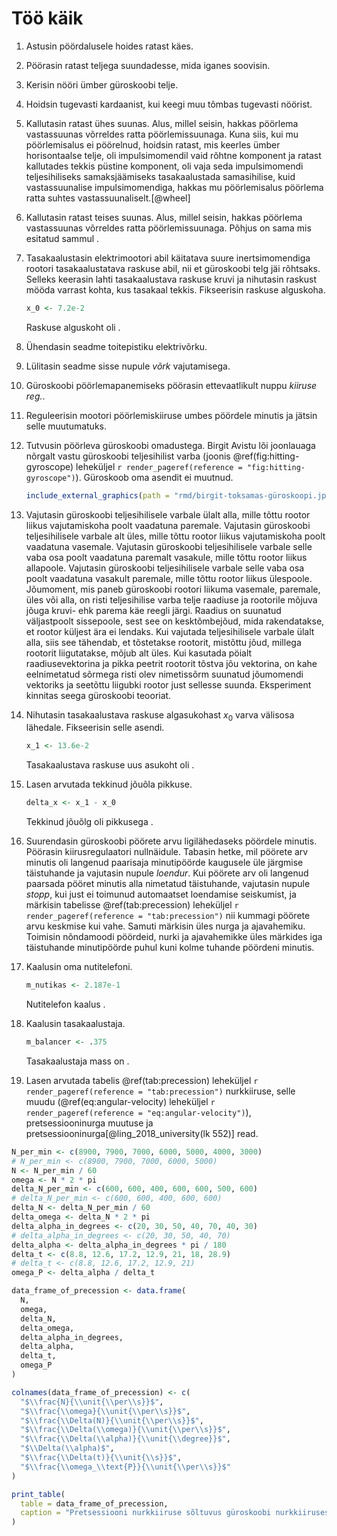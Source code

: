 \onecolumn

# Töö käik

1. Astusin pöördalusele hoides ratast käes.

2. Pöörasin ratast teljega suundadesse, mida iganes soovisin.

3. Kerisin nööri ümber güroskoobi telje.

4. Hoidsin tugevasti kardaanist, kui keegi muu tõmbas tugevasti nöörist.

5. Kallutasin ratast ühes suunas. Alus, millel seisin, hakkas pöörlema vastassuunas võrreldes ratta pöörlemissuunaga. Kuna siis, kui mu pöörlemisalus ei pöörelnud, hoidsin ratast, mis keerles ümber horisontaalse telje, oli impulsimomendil vaid rõhtne komponent ja ratast kallutades tekkis püstine komponent, oli vaja seda impulsimomendi teljesihiliseks samaksjäämiseks tasakaalustada samasihilise, kuid vastassuunalise impulsimomendiga, hakkas mu pöörlemisalus pöörlema ratta suhtes vastassuunaliselt.[@wheel]

6. Kallutasin ratast teises suunas. Alus, millel seisin, hakkas pöörlema vastassuunas võrreldes ratta pöörlemissuunaga. Põhjus on sama mis esitatud sammul \num{5}.

7.  Tasakaalustasin elektrimootori abil käitatava suure inertsimomendiga rootori tasakaalustatava raskuse abil, nii et güroskoobi telg jäi rõhtsaks. Selleks keerasin lahti tasakaalustava raskuse kruvi ja nihutasin raskust mööda varrast kohta, kus tasakaal tekkis. Fikseerisin raskuse alguskoha.
    
    ```r
    x_0 <- 7.2e-2
    
    ```
    
    Raskuse alguskoht oli \qty{`r as.character(x_0)`}{\m}.
    
8. Ühendasin seadme toitepistiku elektrivõrku.

9. Lülitasin seadme sisse nupule *võrk* vajutamisega.

10. Güroskoobi pöörlemapanemiseks pöörasin ettevaatlikult nuppu *kiiruse reg.*.

11. Reguleerisin mootori pöörlemiskiiruse umbes \num{6000} pöördele minutis ja jätsin selle muutumatuks.

12. Tutvusin pöörleva güroskoobi omadustega. Birgit Avistu lõi joonlauaga nõrgalt vastu güroskoobi teljesihilist varba (joonis \@ref(fig:hitting-gyroscope) leheküljel `r render_pageref(reference = "fig:hitting-gyroscope")`). Güroskoob oma asendit ei muutnud.

    ```r
    include_external_graphics(path = "rmd/birgit-toksamas-güroskoopi.jpg")
    
    ```
    
13. Vajutasin güroskoobi teljesihilisele varbale ülalt alla, mille tõttu rootor liikus vajutamiskoha poolt vaadatuna paremale. Vajutasin güroskoobi teljesihilisele varbale alt üles, mille tõttu rootor liikus vajutamiskoha poolt vaadatuna vasemale. Vajutasin güroskoobi teljesihilisele varbale selle vaba osa poolt vaadatuna paremalt vasakule, mille tõttu rootor liikus allapoole. Vajutasin güroskoobi teljesihilisele varbale selle vaba osa poolt vaadatuna vasakult paremale, mille tõttu rootor liikus ülespoole. Jõumoment, mis paneb güroskoobi rootori liikuma vasemale, paremale, üles või alla, on risti teljesihilise varba telje raadiuse ja rootorile mõjuva jõuga kruvi- ehk parema käe reegli järgi. Raadius on suunatud väljastpoolt sissepoole, sest see on kesktõmbejõud, mida rakendatakse, et rootor küljest ära ei lendaks. Kui vajutada teljesihilisele varbale ülalt alla, siis see tähendab, et tõstetakse rootorit, mistõttu jõud, millega rootorit liigutatakse, mõjub alt üles. Kui kasutada pöialt raadiusevektorina ja pikka peetrit rootorit tõstva jõu vektorina, on kahe eelnimetatud sõrmega risti olev nimetissõrm suunatud jõumomendi vektoriks ja seetõttu liigubki rootor just sellesse suunda. Eksperiment kinnitas seega güroskoobi teooriat.

14. Nihutasin tasakaalustava raskuse algasukohast $x_0$ varva välisosa lähedale. Fikseerisin selle asendi.
    
    ```r
    x_1 <- 13.6e-2
    
    ```
    
    Tasakaalustava raskuse uus asukoht oli \qty{`r as.character(x_1)`}{\m}.
    
15. Lasen arvutada tekkinud jõuõla pikkuse.

    ```r
    delta_x <- x_1 - x_0
    
    ```
    
    Tekkinud jõuõlg oli pikkusega \qty{`r as.character(delta_x)`}{\m}.
    
16. Suurendasin güroskoobi pöörete arvu ligilähedaseks \num{10000} pöördele minutis. Pöörasin kiirusregulaatori nullnäidule. Tabasin hetke, mil pöörete arv minutis oli langenud paarisaja minutipöörde kaugusele üle järgmise täistuhande ja vajutasin nupule *loendur*. Kui pöörete arv oli langenud paarsada pööret minutis  alla nimetatud täistuhande, vajutasin nupule *stopp*, kui just ei toimunud automaatset loendamise seiskumist, ja märkisin tabelisse \@ref(tab:precession) leheküljel `r render_pageref(reference = "tab:precession")` nii kummagi pöörete arvu keskmise kui vahe. Samuti märkisin üles nurga ja ajavahemiku. Toimisin nõndamoodi pöördeid, nurki ja ajavahemikke üles märkides iga täistuhande minutipöörde puhul kuni kolme tuhande pöördeni minutis.

17. Kaalusin oma nutitelefoni.

    ```r
    m_nutikas <- 2.187e-1
    
    ```
    
    Nutitelefon kaalus \qty{`r as.character(m_nutikas)`}{\kg}.
    
18. Kaalusin tasakaalustaja.

    ```r
    m_balancer <- .375
    
    ```
    
    Tasakaalustaja mass on \qty{`r as.character(m_balancer)`}{\kg}.
    
18. Lasen arvutada tabelis \@ref(tab:precession) leheküljel `r render_pageref(reference = "tab:precession")` nurkkiiruse, selle muudu (\@ref(eq:angular-velocity) leheküljel `r render_pageref(reference = "eq:angular-velocity")`), pretsessiooninurga muutuse ja pretsessiooninurga[@ling_2018_university(lk 552)] read.

```r
N_per_min <- c(8900, 7900, 7000, 6000, 5000, 4000, 3000)
# N_per_min <- c(8900, 7900, 7000, 6000, 5000)
N <- N_per_min / 60
omega <- N * 2 * pi
delta_N_per_min <- c(600, 600, 400, 600, 600, 500, 600)
# delta_N_per_min <- c(600, 600, 400, 600, 600)
delta_N <- delta_N_per_min / 60
delta_omega <- delta_N * 2 * pi
delta_alpha_in_degrees <- c(20, 30, 50, 40, 70, 40, 30)
# delta_alpha_in_degrees <- c(20, 30, 50, 40, 70)
delta_alpha <- delta_alpha_in_degrees * pi / 180
delta_t <- c(8.8, 12.6, 17.2, 12.9, 21, 18, 28.9)
# delta_t <- c(8.8, 12.6, 17.2, 12.9, 21)
omega_P <- delta_alpha / delta_t

data_frame_of_precession <- data.frame(
  N,
  omega,
  delta_N,
  delta_omega,
  delta_alpha_in_degrees,
  delta_alpha,
  delta_t,
  omega_P
)

colnames(data_frame_of_precession) <- c(
  "$\\frac{N}{\\unit{\\per\\s}}$",
  "$\\frac{\\omega}{\\unit{\\per\\s}}$",
  "$\\frac{\\Delta(N)}{\\unit{\\per\\s}}$",
  "$\\frac{\\Delta(\\omega)}{\\unit{\\per\\s}}$",
  "$\\frac{\\Delta(\\alpha)}{\\unit{\\degree}}$",
  "$\\Delta(\\alpha)$",
  "$\\frac{\\Delta(t)}{\\unit{\\s}}$",
  "$\\frac{\\omega_\\text{P}}{\\unit{\\per\\s}}$"
)

print_table(
  table = data_frame_of_precession,
  caption = "Pretsessiooni nurkkiiruse sõltuvus güroskoobi nurkkiirusest."
)

```

\twocolumn
